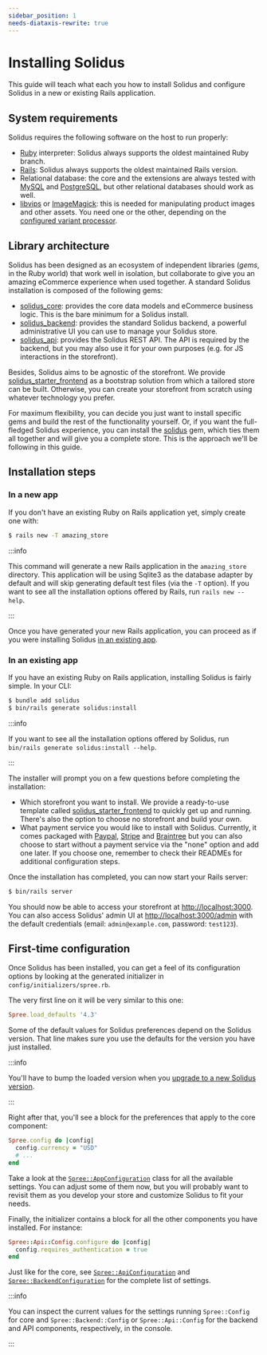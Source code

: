```yaml
---
sidebar_position: 1
needs-diataxis-rewrite: true
---
```


# Installing Solidus

This guide will teach what each you how to install Solidus and configure Solidus in a new or
existing Rails application.

## System requirements

Solidus requires the following software on the host to run properly:

* [Ruby](https://www.ruby-lang.org) interpreter: Solidus always supports the oldest maintained Ruby
branch.
* [Rails](https://rubyonrails.org/): Solidus always supports the oldest maintained Rails version.
* Relational database: the core and the extensions are always tested
with [MySQL](https://www.mysql.com) and [PostgreSQL](https://www.postgresql.org), but other
relational databases should work as well.
* [libvips](https://github.com/libvips/libvips) or
[ImageMagick](http://imagemagick.org/script/download.php): this is needed for
manipulating product images and other assets. You need one or the other,
depending on the [configured variant
processor](https://guides.rubyonrails.org/configuring.html#config-active-storage-variant-processor).

## Library architecture

Solidus has been designed as an ecosystem of independent libraries (_gems_, in the Ruby world) that
work well in isolation, but collaborate to give you an amazing eCommerce experience when used
together. A standard Solidus installation is composed of the following gems:

* [solidus\_core](https://github.com/solidusio/solidus/tree/master/core): provides the core data
models and eCommerce business logic. This is the bare minimum for a Solidus install.
* [solidus\_backend](https://github.com/solidusio/solidus/tree/master/backend): provides the
standard Solidus backend, a powerful administrative UI you can use to manage your Solidus store.
* [solidus\_api](https://github.com/solidusio/solidus/tree/master/api): provides the Solidus REST
API. The API is required by the backend, but you may also use it for your own purposes (e.g. for
JS interactions in the storefront).

Besides, Solidus aims to be agnostic of the storefront. We provide
[solidus\_starter\_frontend](https://github.com/solidusio/solidus_starter_frontend)
as a bootstrap solution from which a tailored store can be built. Otherwise,
you can create your storefront from scratch using whatever technology you
prefer.

For maximum flexibility, you can decide you just want to install specific gems and build the rest of
the functionality yourself. Or, if you want the full-fledged Solidus experience, you can install
the [solidus](https://github.com/solidusio/solidus) gem, which ties them all together and will give
you a complete store. This is the approach we'll be following in this guide.

## Installation steps

### In a new app

If you don't have an existing Ruby on Rails application yet, simply create one with:

```bash
$ rails new -T amazing_store
```

:::info

This command will generate a new Rails application in the `amazing_store` directory. This application
will be using Sqlite3 as the database adapter by default and will skip generating default test files
(via the `-T` option). If you want to see all the installation options offered by Rails, run `rails new --help`.

:::

Once you have generated your new Rails application, you can proceed as if you were installing
Solidus [in an existing app](#in-an-existing-app).

### In an existing app

If you have an existing Ruby on Rails application, installing Solidus is fairly simple. In your CLI:

```bash
$ bundle add solidus
$ bin/rails generate solidus:install
```

:::info

If you want to see all the installation options offered by Solidus, run `bin/rails generate solidus:install --help`.

:::

The installer will prompt you on a few questions before completing the
installation:

- Which storefront you want to install. We
provide a ready-to-use template called
[solidus\_starter\_frontend](https://github.com/solidusio/solidus_starter_frontend)
to quickly get up and running. There's also the option to choose
no storefront and build your own.
- What payment service you would like to install with Solidus. Currently,
it comes packaged with
[Paypal](https://github.com/solidusio/solidus_paypal_commerce_platform/),
[Stripe](https://github.com/solidusio/solidus_stripe/) and
[Braintree](https://github.com/solidusio/solidus_braintree) but you can also
choose to start without a payment service via the "none" option and add one later.
If you choose one, remember to check their READMEs for additional configuration steps.

Once the installation has completed, you can now start your Rails server:

```bash
$ bin/rails server
```

You should now be able to access your storefront at [http://localhost:3000](http://localhost:3000).
You can also access Solidus' admin UI at [http://localhost:3000/admin](http://localhost:3000/admin)
with the default credentials (email: `admin@example.com`, password: `test123`).

## First-time configuration

Once Solidus has been installed, you can get a feel of its configuration options by looking at the
generated initializer in `config/initializers/spree.rb`.

The very first line on it will be very similar to this one:

```ruby
Spree.load_defaults '4.3'
```

Some of the default values for Solidus preferences depend on the Solidus version. That line makes
sure you use the defaults for the version you have just installed.

:::info

You'll have to bump the loaded version when
you [upgrade to a new Solidus version](/upgrading-solidus/index.mdx#updating-preferences).

:::

Right after that, you'll see a block for the preferences that apply to the core component:

```ruby
Spree.config do |config|
  config.currency = "USD"
  # ...
end
```

Take a look at
the [`Spree::AppConfiguration`](https://github.com/solidusio/solidus/blob/master/core/lib/spree/app\_configuration.rb)
class for all the available settings. You can adjust some of them now, but you will probably want to
revisit them as you develop your store and customize Solidus to fit your needs.

Finally, the initializer contains a block for all the other components you have installed. For
instance:

```ruby
Spree::Api::Config.configure do |config|
  config.requires_authentication = true
end
```

Just like for the core,
see [`Spree::ApiConfiguration`](https://github.com/solidusio/solidus/blob/master/api/lib/spree/api\_configuration.rb)
and [`Spree::BackendConfiguration`](https://github.com/solidusio/solidus/blob/master/backend/lib/spree/backend\_configuration.rb)
for the complete list of settings.

:::info

You can inspect the current values for the settings running `Spree::Config` for core
and `Spree::Backend::Config` or `Spree::Api::Config` for the backend and API components,
respectively, in the console.

:::
